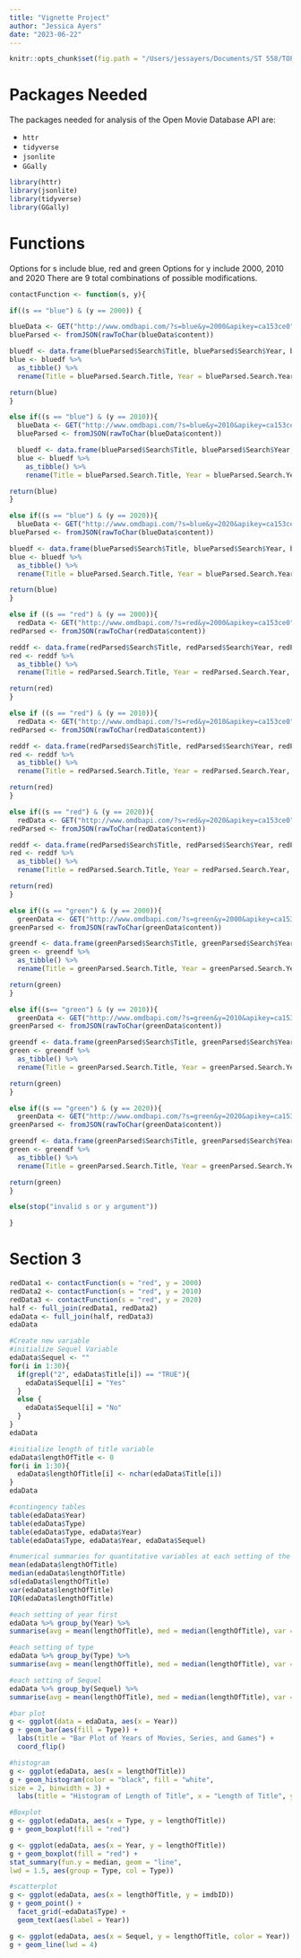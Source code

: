 ```yaml
---
title: "Vignette Project"
author: "Jessica Ayers"
date: "2023-06-22"
---
```


```r
knitr::opts_chunk$set(fig.path = "/Users/jessayers/Documents/ST 558/TOPIC 2/Project-1/")
```

# Packages Needed

The packages needed for analysis of the Open Movie Database API are:

  - `httr`
  - `tidyverse`
  - `jsonlite`
  - `GGally`

```r
library(httr)
library(jsonlite)
library(tidyverse)
library(GGally)
```

# Functions

Options for s include blue, red and green
Options for y include 2000, 2010 and 2020
There are 9 total combinations of possible modifications. 

```r
contactFunction <- function(s, y){

if((s == "blue") & (y == 2000)) {

blueData <- GET("http://www.omdbapi.com/?s=blue&y=2000&apikey=ca153ce0")
blueParsed <- fromJSON(rawToChar(blueData$content))

bluedf <- data.frame(blueParsed$Search$Title, blueParsed$Search$Year, blueParsed$Search$imdbID, blueParsed$Search$Type)
blue <- bluedf %>%
  as_tibble() %>%
  rename(Title = blueParsed.Search.Title, Year = blueParsed.Search.Year, imdbID = blueParsed.Search.imdbID, Type = blueParsed.Search.Type)

return(blue)
}

else if((s == "blue") & (y == 2010)){
  blueData <- GET("http://www.omdbapi.com/?s=blue&y=2010&apikey=ca153ce0")
  blueParsed <- fromJSON(rawToChar(blueData$content))

  bluedf <- data.frame(blueParsed$Search$Title, blueParsed$Search$Year, blueParsed$Search$imdbID, blueParsed$Search$Type)
  blue <- bluedf %>%
    as_tibble() %>%
    rename(Title = blueParsed.Search.Title, Year = blueParsed.Search.Year, imdbID = blueParsed.Search.imdbID, Type = blueParsed.Search.Type) 

return(blue)
}

else if((s == "blue") & (y == 2020)){
  blueData <- GET("http://www.omdbapi.com/?s=blue&y=2020&apikey=ca153ce0")
blueParsed <- fromJSON(rawToChar(blueData$content))

bluedf <- data.frame(blueParsed$Search$Title, blueParsed$Search$Year, blueParsed$Search$imdbID, blueParsed$Search$Type)
blue <- bluedf %>%
  as_tibble() %>%
  rename(Title = blueParsed.Search.Title, Year = blueParsed.Search.Year, imdbID = blueParsed.Search.imdbID, Type = blueParsed.Search.Type)

return(blue)
}

else if ((s == "red") & (y == 2000)){
  redData <- GET("http://www.omdbapi.com/?s=red&y=2000&apikey=ca153ce0")
redParsed <- fromJSON(rawToChar(redData$content))

reddf <- data.frame(redParsed$Search$Title, redParsed$Search$Year, redParsed$Search$imdbID, redParsed$Search$Type)
red <- reddf %>%
  as_tibble() %>%
  rename(Title = redParsed.Search.Title, Year = redParsed.Search.Year, imdbID = redParsed.Search.imdbID, Type = redParsed.Search.Type)

return(red)
}

else if ((s == "red") & (y == 2010)){
  redData <- GET("http://www.omdbapi.com/?s=red&y=2010&apikey=ca153ce0")
redParsed <- fromJSON(rawToChar(redData$content))

reddf <- data.frame(redParsed$Search$Title, redParsed$Search$Year, redParsed$Search$imdbID, redParsed$Search$Type)
red <- reddf %>%
  as_tibble() %>%
  rename(Title = redParsed.Search.Title, Year = redParsed.Search.Year, imdbID = redParsed.Search.imdbID, Type = redParsed.Search.Type) 

return(red)
}

else if((s == "red") & (y == 2020)){
  redData <- GET("http://www.omdbapi.com/?s=red&y=2020&apikey=ca153ce0")
redParsed <- fromJSON(rawToChar(redData$content))

reddf <- data.frame(redParsed$Search$Title, redParsed$Search$Year, redParsed$Search$imdbID, redParsed$Search$Type)
red <- reddf %>%
  as_tibble() %>%
  rename(Title = redParsed.Search.Title, Year = redParsed.Search.Year, imdbID = redParsed.Search.imdbID, Type = redParsed.Search.Type) 

return(red)
}

else if((s == "green") & (y == 2000)){
  greenData <- GET("http://www.omdbapi.com/?s=green&y=2000&apikey=ca153ce0")
greenParsed <- fromJSON(rawToChar(greenData$content))

greendf <- data.frame(greenParsed$Search$Title, greenParsed$Search$Year, greenParsed$Search$imdbID, greenParsed$Search$Type)
green <- greendf %>%
  as_tibble() %>%
  rename(Title = greenParsed.Search.Title, Year = greenParsed.Search.Year, imdbID = greenParsed.Search.imdbID, Type = greenParsed.Search.Type) 

return(green)
}

else if((s== "green") & (y == 2010)){
  greenData <- GET("http://www.omdbapi.com/?s=green&y=2010&apikey=ca153ce0")
greenParsed <- fromJSON(rawToChar(greenData$content))

greendf <- data.frame(greenParsed$Search$Title, greenParsed$Search$Year, greenParsed$Search$imdbID, greenParsed$Search$Type)
green <- greendf %>%
  as_tibble() %>%
  rename(Title = greenParsed.Search.Title, Year = greenParsed.Search.Year, imdbID = greenParsed.Search.imdbID, Type = greenParsed.Search.Type) 

return(green)
}

else if((s == "green") & (y == 2020)){
  greenData <- GET("http://www.omdbapi.com/?s=green&y=2020&apikey=ca153ce0")
greenParsed <- fromJSON(rawToChar(greenData$content))

greendf <- data.frame(greenParsed$Search$Title, greenParsed$Search$Year, greenParsed$Search$imdbID, greenParsed$Search$Type)
green <- greendf %>%
  as_tibble() %>%
  rename(Title = greenParsed.Search.Title, Year = greenParsed.Search.Year, imdbID = greenParsed.Search.imdbID, Type = greenParsed.Search.Type) 

return(green)
}

else(stop("invalid s or y argument"))

}
```


# Section 3

```r
redData1 <- contactFunction(s = "red", y = 2000)
redData2 <- contactFunction(s = "red", y = 2010)
redData3 <- contactFunction(s = "red", y = 2020)
half <- full_join(redData1, redData2)
edaData <- full_join(half, redData3)
edaData
```

```r
#Create new variable
#initialize Sequel Variable
edaData$Sequel <- ""
for(i in 1:30){
  if(grepl("2", edaData$Title[i]) == "TRUE"){
    edaData$Sequel[i] = "Yes"
  }
  else {
    edaData$Sequel[i] = "No"
  }
}
edaData

#initialize length of title variable
edaData$lengthOfTitle <- 0
for(i in 1:30){
  edaData$lengthOfTitle[i] <- nchar(edaData$Title[i])
}
edaData
```

```r
#contingency tables
table(edaData$Year)
table(edaData$Type)
table(edaData$Type, edaData$Year)
table(edaData$Type, edaData$Year, edaData$Sequel)
```

```r
#numerical summaries for quantitative variables at each setting of the categorical variables
mean(edaData$lengthOfTitle)
median(edaData$lengthOfTitle)
sd(edaData$lengthOfTitle)
var(edaData$lengthOfTitle)
IQR(edaData$lengthOfTitle)

#each setting of year first
edaData %>% group_by(Year) %>%
summarise(avg = mean(lengthOfTitle), med = median(lengthOfTitle), var = var(lengthOfTitle))

#each setting of type
edaData %>% group_by(Type) %>%
summarise(avg = mean(lengthOfTitle), med = median(lengthOfTitle), var = var(lengthOfTitle))

#each setting of Sequel
edaData %>% group_by(Sequel) %>%
summarise(avg = mean(lengthOfTitle), med = median(lengthOfTitle), var = var(lengthOfTitle))
```

```r
#bar plot
g <- ggplot(data = edaData, aes(x = Year))
g + geom_bar(aes(fill = Type)) + 
  labs(title = "Bar Plot of Years of Movies, Series, and Games") +
  coord_flip()
```

```r
#histogram
g <- ggplot(edaData, aes(x = lengthOfTitle))
g + geom_histogram(color = "black", fill = "white",
size = 2, binwidth = 3) + 
  labs(title = "Histogram of Length of Title", x = "Length of Title", y = "Count")
```

```r
#Boxplot
g <- ggplot(edaData, aes(x = Type, y = lengthOfTitle))
g + geom_boxplot(fill = "red")
```
```r
g <- ggplot(edaData, aes(x = Year, y = lengthOfTitle))
g + geom_boxplot(fill = "red") + 
stat_summary(fun.y = median, geom = "line",
lwd = 1.5, aes(group = Type, col = Type))
```

```r
#scatterplot
g <- ggplot(edaData, aes(x = lengthOfTitle, y = imdbID))
g + geom_point() +
  facet_grid(~edaData$Type) + 
  geom_text(aes(label = Year))
```

```r
g <- ggplot(edaData, aes(x = Sequel, y = lengthOfTitle, color = Year))
g + geom_line(lwd = 4)
```


